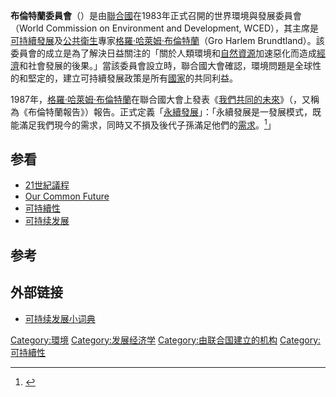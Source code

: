 {{noteTA
|1=zh-cn:可持续发展; zh-hk:可持續發展; zh-tw:永續發展;
}}
'''布倫特蘭委員會'''（{{lang-en|Brundtland Commission}}）是由[[聯合國|聯合國]]在1983年正式召開的世界環境與發展委員會（World Commission on Environment and Development, WCED），其主席是[[可持續發展|可持續發展]]及[[公共衛生|公共衛生]]專家[[格羅·哈萊姆·布倫特蘭|格羅·哈萊姆·布倫特蘭]]（Gro Harlem Brundtland）。該委員會的成立是為了解決日益關注的「關於人類環境和[[自然資源|自然資源]]加速惡化而造成[[經濟|經濟]]和社會發展的後果。」當該委員會設立時，聯合國大會確認，環境問題是全球性的和堅定的，建立可持續發展政策是所有[[國家|國家]]的共同利益。

1987年，[[格羅·哈萊姆·布倫特蘭|格羅·哈萊姆·布倫特蘭]]在聯合國大會上發表《[[我們共同的未來|我們共同的未來]]》（{{lang|en|Our Common Future}}，又稱為《布倫特蘭報告》）報告。正式定義「[[永續發展|永續發展]]」：「永續發展是一發展模式，既能滿足我們現今的需求，同時又不損及後代子孫滿足他們的[[需求|需求]]。<ref>{{Cite web |url=http://e-info.org.tw/node/100184 |title=存档副本 |access-date=2015-06-05 |archive-date=2020-10-20 |archive-url=https://web.archive.org/web/20201020151142/https://e-info.org.tw/node/100184 |dead-url=no }}</ref>」

== 参看 ==
{{Portal|name=可持续发展|image=Sustainable_development.svg|size=36}}
*[[21世紀議程|21世紀議程]]
*[[Our_Common_Future|Our Common Future]]
*[[可持續性|可持續性]]
*[[可持续发展|可持续发展]]

==参考==
{{reflist}}

==外部链接==
*[https://archive.is/20121130063947/http://www.acca21.org.cn/para1-2.html 可持续发展小词典] 

{{Sustainability|selected=agreements}}

{{DEFAULTSORT:Brundtland Commission}}
[[Category:環境|Category:環境]]
[[Category:发展经济学|Category:发展经济学]]
[[Category:由联合国建立的机构|Category:由联合国建立的机构]]
[[Category:可持續性|Category:可持續性]]
{{UN-stub}}